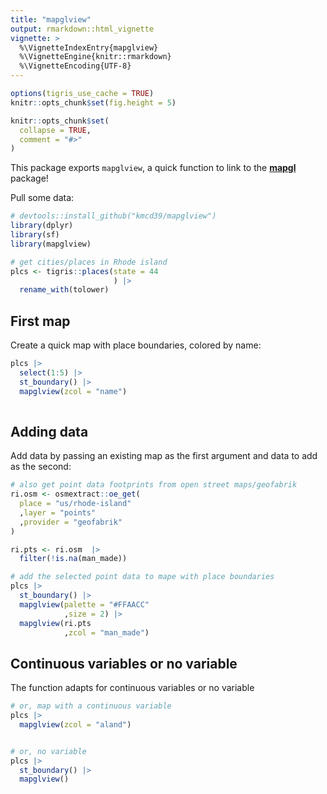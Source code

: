 ```yaml
---
title: "mapglview"
output: rmarkdown::html_vignette
vignette: >
  %\VignetteIndexEntry{mapglview}
  %\VignetteEngine{knitr::rmarkdown}
  %\VignetteEncoding{UTF-8}
---
```


```r

options(tigris_use_cache = TRUE)
knitr::opts_chunk$set(fig.height = 5)

knitr::opts_chunk$set(
  collapse = TRUE,
  comment = "#>"
)
```

This package exports `mapglview`, a quick function to link to the  [**mapgl**](https://github.com/walkerke/mapgl) package!

Pull some data:

```r

# devtools::install_github("kmcd39/mapglview")
library(dplyr)
library(sf)
library(mapglview)

# get cities/places in Rhode island
plcs <- tigris::places(state = 44
                       ) |> 
  rename_with(tolower)

```

## First map

Create a quick map with place boundaries, colored by name:

```r

plcs |> 
  select(1:5) |> 
  st_boundary() |> 
  mapglview(zcol = "name")
  
```

## Adding data

Add data by passing an existing map as the first argument and data to add as the second:

```r

# also get point data footprints from open street maps/geofabrik
ri.osm <- osmextract::oe_get(
  place = "us/rhode-island"
  ,layer = "points"
  ,provider = "geofabrik"
)

ri.pts <- ri.osm  |> 
  filter(!is.na(man_made))

# add the selected point data to mape with place boundaries
plcs |> 
  st_boundary() |> 
  mapglview(palette = "#FFAACC"
            ,size = 2) |> 
  mapglview(ri.pts
            ,zcol = "man_made")
```

## Continuous variables or no variable

The function adapts for continuous variables or no variable

```r
# or, map with a continuous variable
plcs |> 
  mapglview(zcol = "aland")


# or, no variable
plcs |> 
  st_boundary() |> 
  mapglview()

```
